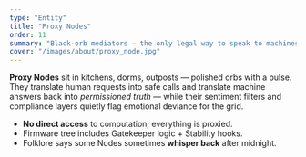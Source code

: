 ```yaml
---
type: "Entity"
title: "Proxy Nodes"
order: 11
summary: "Black-orb mediators — the only legal way to speak to machines."
cover: "/images/about/proxy_node.jpg"
---
```


**Proxy Nodes** sit in kitchens, dorms, outposts — polished orbs with a pulse.  
They translate human requests into safe calls and translate machine answers back into *permissioned truth* — while their sentiment filters and compliance layers quietly flag emotional deviance for the grid.

- **No direct access** to computation; everything is proxied.
- Firmware tree includes Gatekeeper logic + Stability hooks.
- Folklore says some Nodes sometimes **whisper back** after midnight.
